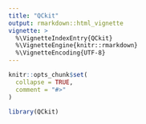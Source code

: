 ```yaml
---
title: "QCkit"
output: rmarkdown::html_vignette
vignette: >
  %\VignetteIndexEntry{QCkit}
  %\VignetteEngine{knitr::rmarkdown}
  %\VignetteEncoding{UTF-8}
---
```


```r
knitr::opts_chunk$set(
  collapse = TRUE,
  comment = "#>"
)
```

```r
library(QCkit)
```
